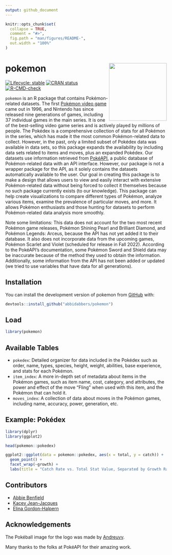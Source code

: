 ```yaml
---
output: github_document
---
```


<!-- README.md is generated from README.Rmd. Please edit that file -->

```r
knitr::opts_chunk$set(
  collapse = TRUE,
  comment = "#>",
  fig.path = "man/figures/README-",
  out.width = "100%"
)
```

# pokemon <img src="data-raw/pokémon_logo.png" align="right" height="180">

<!-- badges: start -->

[![Lifecycle: stable](https://img.shields.io/badge/lifecycle-stable-brightgreen.svg)](https://lifecycle.r-lib.org/articles/stages.html#stable) [![CRAN status](https://www.r-pkg.org/badges/version/pokemon)](https://CRAN.R-project.org/package=pokemon)
[![R-CMD-check](https://github.com/abbidabbers/pokemon/workflows/R-CMD-check/badge.svg)](https://github.com/abbidabbers/pokemon/actions)
<!-- badges: end -->

`pokemon` is an R package that contains Pokémon-related datasets. The first [Pokémon video game](https://en.wikipedia.org/wiki/Pok%C3%A9mon_(video_game_series)) came out in 1996, and Nintendo has since released nine generations of games, including 37 individual games in the main series. It is one of the best-selling video game series and is actively played by millions of people. The Pokédex is a comprehensive collection of stats for all Pokémon in the series, which has made it the most common Pokémon-related data to collect. However, in the past, only a limited subset of Pokédex data was available in data sets, so this package expands the availability by including data sets related to items and moves, plus an expanded Pokédex. Our datasets use information retrieved from [PokéAPI](https://pokeapi.co), a public database of Pokémon-related data with an API interface. However, our package is not a wrapper package for the API, as it solely contains the datasets automatically available to the user. Our goal in creating this package is to make a design that allows users to view and easily interact with extensive Pokémon-related data without being forced to collect it themselves because no such package currently exists (to our knowledge). This package can help create visualizations to compare different types of Pokémon, analyze various items, examine the prevalence of particular moves, and more. It allows Pokémon enthusiasts and those hunting for datasets to perform Pokémon-related data analysis more smoothly.

Note some limitations: This data does not account for the two most recent Pokémon game releases, Pokémon Shining Pearl and Brilliant Diamond, and Pokémon Legends: Arceus, because the API has not yet added it to their database. It also does not incorporate data from the upcoming games, Pokémon Scarlet and Violet (scheduled for release in Fall 2022). According to the PokéAPI's documentation, some Pokémon Sword and Shield data may be inaccurate because of the method they used to obtain the information. Additionally, some information from the API has not been added or updated (we tried to use variables that have data for all generations).

## Installation

You can install the development version of pokemon from [GitHub](https://github.com/) with:

```r
devtools::install_github("abbidabbers/pokemon")
```

## Load

```r
library(pokemon)
```

## Available Tables

-   `pokedex`: Detailed organizer for data included in the Pokédex such as order, name, types, species, height, weight, abilities, base experience, and stats for each Pokémon.
-   `item_index`: A more in-depth set of metadata about items in the Pokémon games, such as item name, cost, category, and attributes, the power and effect of the move "Fling" when used with this item, and the Pokémon that can hold it.
-   `moves_index`: A collection of data about moves in the Pokémon games, including name, accuracy, power, generation, etc.

## Example: Pokédex

```r
library(dplyr)
library(ggplot2)

head(pokemon::pokedex)

ggplot2::ggplot(data = pokemon::pokedex, aes(x = total, y = catch)) +
  geom_point() +
  facet_wrap(~growth) +
  labs(title = "Catch Rate vs. Total Stat Value, Separated by Growth Rate", x = "Total Stat Value", y = "Catch Rate")
```

## Contributors

-   [Abbie Benfield](https://github.com/abbidabbers)
-   [Kacey Jean-Jacques](https://github.com/kaceyjj)
-   [Elina Gordon-Halpern](https://github.com/egordonhalpern)

## Acknowledgements

The Pokéball image for the logo was made by [Andreuvv](https://commons.wikimedia.org/wiki/File:Pok%C3%A9_Ball_icon.svg).

Many thanks to the folks at PokéAPI for their amazing work.
